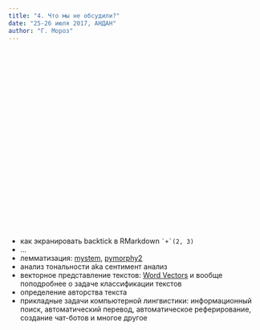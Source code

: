 ```yaml
---
title: "4. Что мы не обсудили?"
date: "25-26 июля 2017, АНДАН"
author: "Г. Мороз"
---
```

<style>
.parallax {
    /* The image used */
    background-image: url("5_end.jpg");

    /* Set a specific height */
    min-height: 360px; 

    /* Create the parallax scrolling effect */
    background-attachment: fixed;
    background-position: center;
    background-repeat: no-repeat;
    background-size: length;
}
</style>

<div class="parallax"></div>

* как экранировать backtick в RMarkdown `` `+`(2, 3)``
* ...
* лемматизация: [mystem](https://tech.yandex.ru/mystem/), [pymorphy2](https://pymorphy2.readthedocs.io/en/latest/)
* анализ тональности aka сентимент анализ
* векторное представление текстов: [Word Vectors](https://github.com/bmschmidt/wordVectors) и вообще поподробнее о задаче классификации текстов
* определение авторства текста
* прикладные задачи компьютерной лингвистики: информационный поиск, автоматический перевод, автоматическое реферирование, создание чат-ботов и многое другое

<div class="parallax"></div>